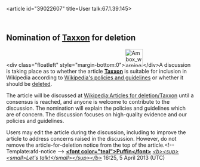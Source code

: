 <article id="39022607" title=User talk:67.1.39.145>
	<talkpage id="39022607" title="User talk:67.1.39.145">

== Nomination of [[Taxxon]] for deletion ==
&lt;div class=&quot;floatleft&quot; style=&quot;margin-bottom:0&quot;&gt;[[File:Ambox warning orange.svg|48px|alt=|link=]]&lt;/div&gt;A discussion is taking place as to whether the article '''[[Taxxon]]''' is suitable for inclusion in Wikipedia according to [[Wikipedia:List of policies and guidelines|Wikipedia's policies and guidelines]] or whether it should be [[Wikipedia:Deletion policy|deleted]].

The article will be discussed at [[Wikipedia:Articles for deletion/Taxxon ]] until a consensus is reached, and anyone is welcome to contribute to the discussion. The nomination will explain the policies and guidelines which are of concern. The discussion focuses on high-quality evidence and our policies and guidelines.

Users may edit the article during the discussion, including to improve the article to address concerns raised in the discussion. However, do not remove the article-for-deletion notice from the top of the article.&lt;!-- Template:afd-notice --&gt; '''[[User:Puffin|&lt;font color=&quot;teal&quot;&gt;Puffin&lt;/font&gt;]]''' ''[[User talk:Puffin|&lt;b&gt;&lt;sup&gt;&lt;small&gt;Let's talk!&lt;/small&gt;&lt;/sup&gt;&lt;/b&gt;]]'' 16:25, 5 April 2013 (UTC)
	</talkpage>
</article>